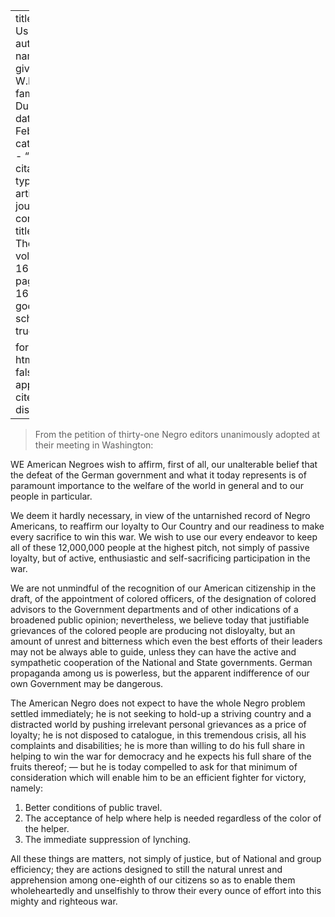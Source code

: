 
---
title: 'Help Us to Help'
author:
  - name:
      given: W.E.B.
      family: Du Bois
date: Feb. 1918
categories: 
  - ""
citation: 
  type: article-journal
  container-title: The Crisis
  volume: 16
  issue: 4
  page: 163-164
google-scholar: true

format:
  html:
    toc: false
    appendix-cite-as: display
---


> From the petition of thirty-one Negro editors unanimously adopted at their meeting in Washington:

WE American Negroes wish to affirm, first of all, our unalterable belief that the defeat of the German government and what it today represents is of paramount importance to the welfare of the world in general and to our people in particular.

We deem it hardly necessary, in view of the untarnished record of Negro Americans, to reaffirm our loyalty to Our Country and our readiness to make every sacrifice to win this war. We wish to use our every endeavor to keep all of these 12,000,000 people at the highest pitch, not simply of passive loyalty, but of active, enthusiastic and self-sacrificing participation in the war.

We are not unmindful of the recognition of our American citizenship in the draft, of the appointment of colored officers, of the designation of colored advisors to the Government departments and of other indications of a broadened public opinion; nevertheless, we believe today that justifiable grievances of the colored people are producing not disloyalty, but an amount of unrest and bitterness which even the best efforts of their leaders may not be always able to guide, unless they can have the active and sympathetic cooperation of the National and State governments. German propaganda among us is powerless, but the apparent indifference of our own Government may be dangerous.

The American Negro does not expect to have the whole Negro problem settled immediately; he is not seeking to hold-up a striving country and a distracted world by pushing irrelevant personal grievances as a price of loyalty; he is not disposed to catalogue, in this tremendous crisis, all his complaints and disabilities; he is more than willing to do his full share in helping to win the war for democracy and he expects his full share of the fruits thereof; --- but he is today compelled to ask for that minimum of consideration which will enable him to be an efficient fighter for victory, namely:

1. Better conditions of public travel.
2. The acceptance of help where help is needed regardless of the color of the helper.
3. The immediate suppression of lynching.

All these things are matters, not simply of justice, but of National and group efficiency; they are actions designed to still the natural unrest and apprehension among one-eighth of our citizens so as to enable them wholeheartedly and unselfishly to throw their every ounce of effort into this mighty and righteous war.


